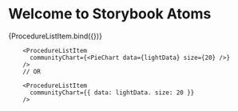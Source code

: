 
<Meta title="Molecules/ProcedureListItem" component={ProcedureListItem} />

# Welcome to Storybook Atoms

<Canvas>
  <Story
    name="ProcedureListItem"
    args={{
      title:
        'Forschung zu Kernreaktoren der IV. Generation vorantreiben - Energieversorgung in Deutschland sichern',
      subtitle: 'Energieversorgung in Deutschland sichern',
      voted: Math.random() < 0.5,
      votes: Math.floor(Math.random() * (1e5 - 0 + 1)) + 0,
      date: randomDate(),
      communityChart:
        Math.random() < 0.9
          ? {
              size: 20,
              data: lightData,
            }
          : undefined,
      governmentChart:
        Math.random() < 0.5
          ? {
              size: 20,
              data: lightData,
            }
          : undefined,
    }}
  >
    {ProcedureListItem.bind({})}
  </Story>
</Canvas>

<Canvas>
  <Story name="As Components">
    <ProcedureListItemStory />
  </Story>
</Canvas>

```tsx
    <ProcedureListItem
      communityChart={<PieChart data={lightData} size={20} />}
    />
    // OR

    <ProcedureListItem
      communityChart={{ data: lightData. size: 20 }}
    />
```

